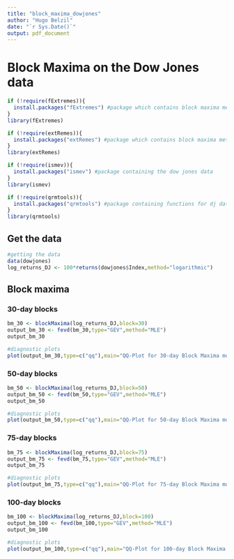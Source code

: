 ---
title: "block_maxima_dowjones"
author: "Hugo Belzil"
date: "`r Sys.Date()`"
output: pdf_document
---

# Block Maxima on the Dow Jones data

```{r}
if (!require(fExtremes)){
  install.packages("fExtremes") #package which contains block maxima methods
}
library(fExtremes)

if (!require(extRemes)){
  install.packages("extRemes") #package which contains block maxima methods
}
library(extRemes)

if (!require(ismev)){
  install.packages("ismev") #package containing the dow jones data
}
library(ismev)

if (!require(qrmtools)){
  install.packages("qrmtools") #package containing functions for dj data
}
library(qrmtools)
```

## Get the data

```{r}
#getting the data
data(dowjones)
log_returns_DJ <- 100*returns(dowjones$Index,method="logarithmic")
```

## Block maxima

### 30-day blocks
```{r}
bm_30 <- blockMaxima(log_returns_DJ,block=30)
output_bm_30 <- fevd(bm_30,type="GEV",method="MLE")
output_bm_30
```
```{r}
#diagnostic plots
plot(output_bm_30,type=c("qq"),main="QQ-Plot for 30-day Block Maxima model")
```

### 50-day blocks
```{r}
bm_50 <- blockMaxima(log_returns_DJ,block=50)
output_bm_50 <- fevd(bm_50,type="GEV",method="MLE")
output_bm_50
```
```{r}
#diagnostic plots
plot(output_bm_50,type=c("qq"),main="QQ-Plot for 50-day Block Maxima model")
```

### 75-day blocks
```{r}
bm_75 <- blockMaxima(log_returns_DJ,block=75)
output_bm_75 <- fevd(bm_75,type="GEV",method="MLE")
output_bm_75
```
```{r}
#diagnostic plots
plot(output_bm_75,type=c("qq"),main="QQ-Plot for 75-day Block Maxima model")
```

### 100-day blocks
```{r}
bm_100 <- blockMaxima(log_returns_DJ,block=100)
output_bm_100 <- fevd(bm_100,type="GEV",method="MLE")
output_bm_100
```
```{r}
#diagnostic plots
plot(output_bm_100,type=c("qq"),main="QQ-Plot for 100-day Block Maxima model")
```


